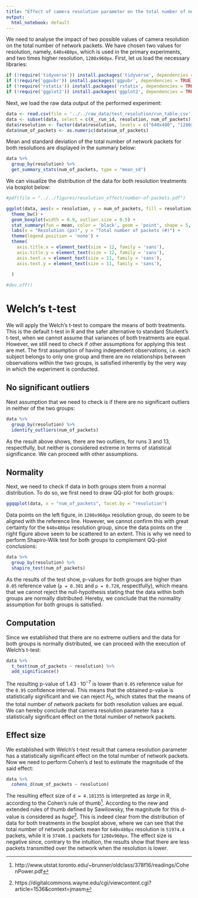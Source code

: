 ```yaml
---
title: "Effect of camera resolution parameter on the total number of network packets"
output:
  html_notebook: default
---
```


We need to analyse the impact of two possible values of camera resolution on the total number of network packets. We have chosen two values for resolution, namely, `640x480px`, which is used in the primary experiments, and two times higher resolution, `1280x960px`. First, let us load the necessary libraries:
```r
if (!require('tidyverse')) install.packages('tidyverse', dependencies = TRUE); library('tidyverse')
if (!require('ggpubr')) install.packages('ggpubr', dependencies = TRUE); library('ggpubr')
if (!require('rstatix')) install.packages('rstatix', dependencies = TRUE); library('rstatix')
if (!require('ggplot2')) install.packages('ggplot2', dependencies = TRUE); library('ggplot2')
```

Next, we load the raw data output of the performed experiment:
```r
data <- read.csv(file = '../../raw_data/test_resolution/run_table.csv')
data <- subset(data, select = c(X__run_id, resolution, num_of_packets))
data$resolution <- factor(data$resolution, levels = c("640x480", "1280x960"))
data$num_of_packets <- as.numeric(data$num_of_packets)
```

Mean and standard deviation of the total number of network packets for both resolutions are displayed in the summary below:
```r
data %>%
  group_by(resolution) %>%
  get_summary_stats(num_of_packets, type = "mean_sd")
```

We can visualize the distribution of the data for both resolution treatments via boxplot below:
```r
#pdf(file = "../../figures/resolution_effect/number-of-packets.pdf")

ggplot(data, aes(x = resolution, y = num_of_packets, fill = resolution)) +
  theme_bw() + 
  geom_boxplot(width = 0.9, outlier.size = 0.5) + 
  stat_summary(fun = mean, color = 'black', geom = 'point', shape = 5, size = 1.5) +
  labs(x = "Resolution (px)", y = "Total number of packets (#)") +
  theme(legend.position = 'none') +
  theme(
    axis.title.x = element_text(size = 12, family = 'sans'),
    axis.title.y = element_text(size = 12, family = 'sans'),
    axis.text.x = element_text(size = 11, family = 'sans'),
    axis.text.y = element_text(size = 11, family = 'sans'),
    
  )

#dev.off()
```

# Welch's t-test

We will apply the Welch's t-test to compare the means of both treatments. This is the default t-test in R and the safer alternative to standard Student's t-test, when we cannot assume that variances of both treatments are equal. However, we still need to check if other assumptions for applying this test are met. The first assumption of having independent observations, i.e. each subject belongs to only one group and there are no relationships between observations within the two groups, is satisfied inherently by the very way in which the experiment is conducted.

## No significant outliers

Next assumption that we need to check is if there are no significant outliers in neither of the two groups:
```r
data %>% 
  group_by(resolution) %>%
  identify_outliers(num_of_packets)
```

As the result above shows, there are two outliers, for runs 3 and 13, respectfully, but neither is considered extreme in terms of statistical significance. We can proceed with other assumptions.

## Normality

Next, we need to check if data in both groups stem from a normal distribution. To do so, we first need to draw QQ-plot for both groups:
```r
ggqqplot(data, x = "num_of_packets", facet.by = "resolution")
```
Data points on the left figure, in `1280x960px` resolution group, do seem to be aligned with the reference line. However, we cannot confirm this with great certainty for the `640x480px` resolution group, since the data points on the right figure above seem to be scattered to an extent. This is why we need to perform Shapiro-Wilk test for both groups to complement QQ-plot conclusions:
```r
data %>%
  group_by(resolution) %>%
  shapiro_test(num_of_packets)
```
As the results of the test show, p-values for both groups are higher than `0.05` reference value (`p = 0.301` and `p = 0.728`, respectfully), which means that we cannot reject the null-hypothesis stating that the data within both groups are normally distributed. Hereby, we conclude that the normality assumption for both groups is satisfied.

## Computation

Since we established that there are no extreme outliers and the data for both groups is normally distributed, we can proceed with the execution of Welch's t-test:
```r
data %>%
  t_test(num_of_packets ~ resolution) %>%
  add_significance()
```
The resulting p-value of $1.43 \cdot 10^{-7}$ is lower than `0.05` reference value for the `0.95` confidence interval. This means that the obtained p-value is statistically significant and we can reject $H_0$, which states that the means of the total number of network packets for both resolution values are equal. We can hereby conclude that camera resolution parameter has a statistically significant effect on the ttotal number of network packets.

## Effect size

We established with Welch's t-test result that camera resolution parameter has a statistically significant effect on the total number of network packets. Now we need to perform Cohen's d test to estimate the magnitude of the said effect:

```r
data %>%
  cohens_d(num_of_packets ~ resolution)
```
The resulting effect size of `d = 4.181355` is interpreted as _large_ in R, according to the Cohen's rule of thumb^[http://www.utstat.toronto.edu/~brunner/oldclass/378f16/readings/CohenPower.pdf]. According to the new and extended rules of thumb defined by Sawilowsky, the magnitude for this d-value is considered as _huge_^[https://digitalcommons.wayne.edu/cgi/viewcontent.cgi?article=1536&context=jmasm]. This is indeed clear from the distribution of data for both treatments in the boxplot above, where we can see that the total number of network packets mean for `640x480px` resolution is `51974.4` packets, while it is `37486.1` packets for `1280x960px`. The effect size is negative since, contrary to the intuition, the results show that there are less packets transmitted over the network when the resolution is lower.




